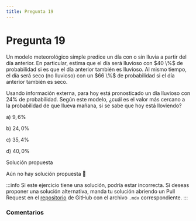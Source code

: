 ```yaml
---
title: Pregunta 19
---
```



# Pregunta 19

<div className="exercise">
Un modelo meteorológico simple predice un día con o sin lluvia a partir del día anterior. En particular, estima que el día será lluvioso con $40 \%$ de probabilidad si es que el día anterior también es Iluvioso. Al mismo tiempo, el día será seco (no lluvioso) con un $66 \%$ de probabilidad si el día anterior también es seco.

Usando información externa, para hoy está pronosticado un día lluvioso con $24 \%$ de probabilidad. Según este modelo, ¿cuál es el valor más cercano a la probabilidad de que llueva mañana, si se sabe que hoy está lloviendo?

a) $9,6 \%$

b) $24,0 \%$

c) $35,4 \%$

d) $40,0 \%$
</div>

<MDXDetails>
<summary>Solución propuesta</summary>

Aún no hay solución propuesta 🥲

:::info 
Si este ejercicio tiene una solución, podría estar incorrecta. Si deseas proponer una solución alternativa, manda tu solución abriendo
un Pull Request en el [repositorio](https://github.com/crow-rojas/apuntes-fundamentals/pulls) de GitHub con el archivo
`.mdx` correspondiente. 
:::

</MDXDetails>

### Comentarios

<Disqus
  url="https://crow-rojas.github.io/apuntes-fundamentals/docs/mathematics/probability-and-statistics/exercises/2018-2/p19"
  identifier="docs/mathematics/probability-and-statistics/exercises/2018-2/p19"
  title="2018-2 Probabilidades y Estadística - Pregunta 19"
/>
